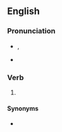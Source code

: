 ==English==

===Pronunciation===
* {{enPR|nēld}}, {{IPA|en|/niːld/}}
* {{rhymes|en|iːld|s=1}}

===Verb===
{{head|en|verb form}}

# {{en-past of|kneel}}

====Synonyms====
* {{l|en|knelt}}